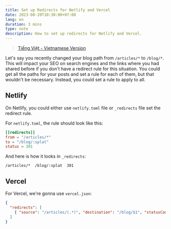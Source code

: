 ```yaml
---
title: Set up Redirects for Netlify and Vercel
date: 2023-08-20T10:30:00+07:00
lang: en
duration: 3 mins
type: note
description: How to set up redirects for Netlify and Vercel.
---
```


> [Tiếng Việt - Vietnamese Version](/posts/notes/set-up-redirect-netlify-vercel-vi)

Let's say you recently changed your blog path from `/articles/*` to `/blog/*`. This will impact your SEO on search engines and the links where you had shared before if you don't have a redirect rule for this situation. You could get all the paths for your posts and set a rule for each of them, but that wouldn't be necessary. Instead, you could set a rule to apply to all.

## Netlify

On Netlify, you could either use `netlify.toml` file or `_redirects` file set the redirect rule.

For `netlify.toml`, the rule should look like this:

```toml
[[redirects]]
from = "/articles/*"
to = "/blog/:splat"
status = 301
```

And here is how it looks in `_redirects`:

```
/articles/*  /blog/:splat  301
```

## Vercel

For Vercel, we're gonna use `vercel.json`:

```json
{
  "redirects": [
    { "source": "/articles/(.*)", "destination": "/blog/$1", "statusCode": 301 }
  ]
}
```
